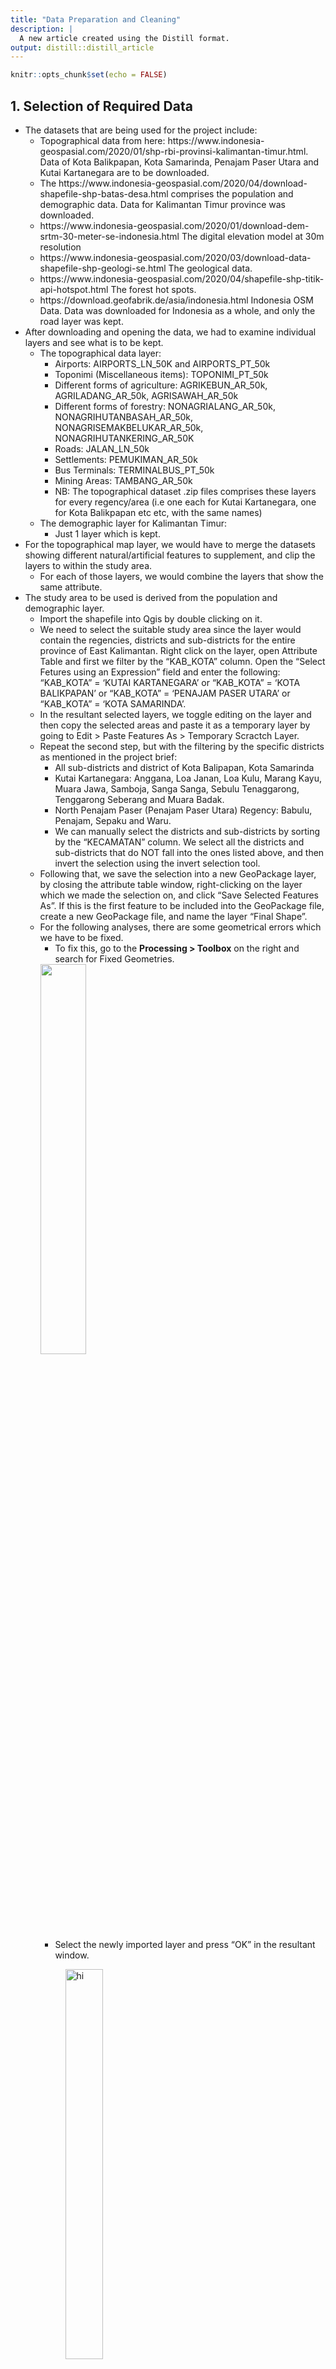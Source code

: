 ```yaml
---
title: "Data Preparation and Cleaning"
description: |
  A new article created using the Distill format.
output: distill::distill_article
---
```


```r
knitr::opts_chunk$set(echo = FALSE)
```

## 1. Selection of Required Data

* The datasets that are being used for the project include:
  + Topographical data from here: https://www.indonesia-geospasial.com/2020/01/shp-rbi-provinsi-kalimantan-timur.html. Data of Kota Balikpapan, Kota Samarinda, Penajam Paser Utara and Kutai Kartanegara are to be downloaded.
  + The https://www.indonesia-geospasial.com/2020/04/download-shapefile-shp-batas-desa.html comprises the population and demographic data. Data for Kalimantan Timur province was downloaded.
  + https://www.indonesia-geospasial.com/2020/01/download-dem-srtm-30-meter-se-indonesia.html The digital elevation model at 30m     resolution
  + https://www.indonesia-geospasial.com/2020/03/download-data-shapefile-shp-geologi-se.html The geological data.
  + https://www.indonesia-geospasial.com/2020/04/shapefile-shp-titik-api-hotspot.html The forest hot spots.
  + https://download.geofabrik.de/asia/indonesia.html Indonesia OSM Data. Data was downloaded for Indonesia as a whole, and only the road layer was kept.

* After downloading and opening the data, we had to examine individual layers and see what is to be kept.
  + The topographical data layer:
    + Airports: AIRPORTS_LN_50K and AIRPORTS_PT_50k
    + Toponimi (Miscellaneous items): TOPONIMI_PT_50k
    + Different forms of agriculture: AGRIKEBUN_AR_50k, AGRILADANG_AR_50k, AGRISAWAH_AR_50k
    + Different forms of forestry: NONAGRIALANG_AR_50k, NONAGRIHUTANBASAH_AR_50k, NONAGRISEMAKBELUKAR_AR_50k, NONAGRIHUTANKERING_AR_50K
    + Roads: JALAN_LN_50k
    + Settlements: PEMUKIMAN_AR_50k
    + Bus Terminals: TERMINALBUS_PT_50k 
    + Mining Areas: TAMBANG_AR_50k
    + NB: The topographical dataset .zip files comprises these layers for every regency/area (i.e one each for Kutai Kartanegara, one         for Kota Balikpapan etc etc, with the same names) 
  + The demographic layer for Kalimantan Timur:
    + Just 1 layer which is kept.
  
  
* For the topographical map layer, we would have to merge the datasets showing different natural/artificial features to supplement, and clip the layers to within the study area.
  + For each of those layers, we would combine the layers that show the same attribute.
  
* The study area to be used is derived from the population and demographic layer. 
  + Import the shapefile into Qgis by double clicking on it. 
  + We need to select the suitable study area since the layer would contain the regencies, districts and sub-districts for the entire province of East Kalimantan. Right click on the layer, open Attribute Table and first we filter by the "KAB_KOTA" column. Open the "Select Fetures using an Expression" field and enter the following: "KAB_KOTA" = 'KUTAI KARTANEGARA' or "KAB_KOTA" = 'KOTA BALIKPAPAN' or "KAB_KOTA" = 'PENAJAM PASER UTARA' or "KAB_KOTA" = 'KOTA SAMARINDA'. 
  + In the resultant selected layers, we toggle editing on the layer and then copy the selected areas and paste it as a temporary layer by going to Edit > Paste Features As > Temporary Scractch Layer.
  + Repeat the second step, but with the filtering by the specific districts as mentioned in the project brief: 
    + All sub-districts and district of Kota Balipapan, Kota Samarinda
    + Kutai Kartanegara: Anggana, Loa Janan, Loa Kulu, Marang Kayu, Muara Jawa, Samboja, Sanga Sanga, Sebulu Tenaggarong, Tenggarong Seberang and Muara Badak.
    + North Penajam Paser (Penajam Paser Utara) Regency: Babulu, Penajam, Sepaku and Waru.
    + We can manually select the districts and sub-districts by sorting by the "KECAMATAN" column. We select all the districts and sub-districts that do NOT fall into the ones listed above, and then invert the selection using the invert selection tool.
  + Following that, we save the selection into a new GeoPackage layer, by closing the attribute table window, right-clicking on the layer which we made the selection on, and click "Save Selected Features As". If this is the first feature to be included into the GeoPackage file, create a new GeoPackage file, and name the layer "Final Shape".
  + For the following analyses, there are some geometrical errors which we have to be fixed.
    + To fix this, go to the **Processing > Toolbox** on the right and search for Fixed Geometries.
  
    ![](images/1DataPrep1.png){width=40%}
    + Select the newly imported layer and press "OK" in the resultant window.
    
    ![hi](images/1DataPrep2.png){width=40%}
  
    + Save the resultant layer in a GeoPackage format. Click on the newly created temporary layer, go to Export > Save Features As. In the resultant window, select the format **GeoPackage** and then create a new GeoPAckage file. Name the layer "FinalShape_Fixed geometries", leave all other features as intended, before saving.

## Clipping Layers into Study Area

The processing of each layer will differ according to their data type. We have sorted the layers that have been used into the following categories:

**Points**

+ TOPONIMI_PT_50k
+ TERMINALBUS_PT_50k 
+ Forest Fire

**Area**

+ Mining Areas
+ Non-Agricultural Forest Areas
+ Agricultural Areas
+ Settlements

**Mixed**

+ Airport (Both point and area)

**Lines**

+ Roads (gis_osm_roads)


### Processing Polyline (Road Layer)

* Import the layer (gis_osm_roads_a_free.shp).

* There is a need to join incomplete roads. Examine each road segment closely and find out which road segments can be joined, for example roads which go above the bridge. 

  + This will result in the intersection points being overstated when conducting site survey analysis. While it may not be possible to fix every road, most roads where this issue presents itself, are located along the coast or over bridges.
  
* We need to clip the road to the study area. Go to Vector > Geoprocessing Tools > Clip, make sure the newly imported road layer is input as the Input Layer, and the layer to be used as a clip is the FinalShape_Fixed geometries layer (Overlay Layer)that had been prepared.

![hi](images/1DataPrep4.png)

* Save the temporary layer as a GeoPackage layer with the correct CRS as **EPSG:23845 (DGN / Indonesia TM-3 zone 54.1)** and make sure under the "Geometry" tab, the data type is changed to "Line" and the "Include Z values" is not checked.

* Following that, toggle editing on the layer by clicking on the pencil icon. Make sure the selection method is "Select Features" and not other selection methods.

* Select the 2 road segments that are supposed to be joined together.

![hi](images/Picture12.png)

* Click on "Merge Selected Features" in order to merge the 2 line segments together to form a single feature, which we can then extend in order to touch the 2 edges of the line.

![hi](images/Picture13.png)

* Post-merge we have to re-select the merged segment which has become a single feature by clicking on the line segment. Following that we click on the "Reshape Feature".

![hi](images/Picture17.png)

* We click on the edge of one line and then drag it to the start of the other line, this will join the 2 line segments together to form a complete road.

![hi](images/Picture16.png) 

* Repeat this for all segments that have been found to have missing road segments.


#### Preparing Intersection Point Map
* For the site survey analysis, a plot of road intersection density will be used to measure the road density in a particular area.

  + First, we need to merge adjacent road segments together in order to prevent the number of intersections from being overstated. We first go to Vector >Geoprocessing > Dissolve, and in the window that opens, select the OSM road layer as the input layer.
  
  ![hi](images/1DataPrep5.png)
  
  + In the reuslting temporary layer, open the dissolved layer's atribute table, there should only be one row of data.
  
  + Following that, we go to the Processing Toolbox on the bottom righthand corner, and search for "Multipart to Singlepart"
  
  ![hi](images/1DataPrep6.png)
  
  + In the resulting window, just select the newly dissolved layer and click "Run".
  
  ![hi](images/1DataPrep7.png)
  

  + The final layer that is created, would be soon utilised to create an intersection.
  
  + We click on that layer, go to the PRocessing Toolbox on the right hand side and search for "Line Intersections". Open the tool and select both the input and intersect layer as the recently created layer from the previous step. 
  
   ![hi](images/1DataPrep10.png)
   
   ![hi](images/1DataPrep11.png)
  
  + We need to first remove any duplicate intersections to clean the layer data a bit further. We will go to the Processing Toolbox at the bottom right hand corner of the page, and then search for "Delete Duplicate Geometries". When the window opens, we use the layer that we had just created in the previous step as the Input layer, and then run.
  
  ![hi](images/1DataPrep12.png)
  
  + Remove all the previous temporary layers created by right clicking on them and selecting "Delete Selected Layer".
  
  + Save the newly created intersection layer by right clicking on the point layer and selecting Save Features As, and in the resultant box that comes up, ensure that the GeoPackage file that the base map layer was selected, is selected under the file name and the layer name is set to "Intersections", and the map CRS is set to EPSG:23845.

### Processing Area (Polygon) Data

* The area data needs to be merged into a single layer for analysis.
  + We first open up the characteristic of concern, for example, agricultural shrub layer. 
  
![hi](images/AreaPrep-1.png)

  + Following that, we need to clip the layers so that they only overlap our area of study. Go to Vector > Geoprocessing Tools > Clip, make sure the newly imported road layer is input as the Input Layer, and the layer to be used as a clip is the FinalShape_Fixed geometries layer (Overlay Layer)that had been prepared.
    + *NB: If the geometries are invalid it is required to use the "Fix Geometries" tool from the Processing > Toolbox (CTRL+ALT+T) befire moving forward with the analysis.

![Image was used to process road section data but the methodology is the same](images/1DataPrep4.png) 

* The completed, clipper layers should look like this: 


![hi](images/AreaPrep-2.png)

* The different areas then need to be combined together. Go to the Processing toolbox on the bottom right hand corner of the page and select "Merge vector layers". 

* In the resulting window, select the desired layers to be merged, for example:
  
![hi](images/AreaPrep-3.png)
* We keep the CRS as it is; we will change the CRS when we export as a GeoPackage.
  
* After merging, the layers should appear as this:
  
![hi](images/AreaPrep-4.png)

* The layers can now be saved as a GeoPackage. Click on the newly merged layer, go to Export > SavE Features As > and name the layer a good name (for example, MergedShrubs). Make sure GeoPAckage is selected as the format, and the chosen GeoPackage is the one in which the base layers are saved in.
  
* Change the "Geometry Type" to 'Polygon" and uncheck the "Include Z-dimension". 

![hi](images/AreaPrep-5.png)

* Repeat this step for all other applicable layers that are in the "Polygon" format.

### Processing Point Data

* The point data needs to be merged into a single layer for analysis.
  
* We first open up the characteristic of concern, for example, toponimi layer (TOPONIMI_PT_50k).
  
* In some layers, we are only interested in certain attributes. For example, for the Toponimi Layer, we are interested in the "Kantor Banks". Therefore, some filters need to be applied.
    
  + We right click on the layer > Open Attribute Table. 
    
  + We toggle the editing by clicking the pencil icon near the top of the window. 
    
  + Following that, we sort the table by "Remark" by clicking on it, and then selecting all the rows with attribute Remark = "Kantor Bank". 
  
    ![hi](images/Picture11.png){fig.width = 50px}
    
* We then close the attribute table, and toggle editing on the Toponimi layer (or any other point layer of concern). Following that, we copy the selection, and paste it in a new scratch layer by going to Edit > Paste > Temporary Scratch Layer. It would be good practice to rename the temporary scratch layer for later (for e.g, KK Kantor Bank, PPU Kantor Bank etc)
    
* We repeat all steps up till this one, for the same data of interest, for other regencies / cities.
    
* Repeat the steps above for the line data, in order to merge the layers:

* First, we select the layers that describe our attribute in question. Go to the Processing Toolbox and search for "Merge Vector Layers", and select the layers which we have just added. For example, if we were working on the toponimi layer we would add in the temporary layers created previously e.g KK Kantor Bank, PPU Kantor Bank, KS Kantor Bank. We leave the CRS as is, and then run the algorithm.
  
![hi](images/AreaPrep-6.png)  

* Before saving the layer we need to take care of duplicate points since they might be represented multiple times. Go to the Processing Toolbox and search for "Delete Duplicate Geometries" When the window opens, we use the layer that we had just created in the previous step as the Input layer, and then run.
  
![hi](images/AreaPrep-7.png)

* After running, the duplicate geometries (For example, one bank at the same location might be represented by multiple points in different layers) should be removed. We can then save this layer in our GeoPackage file. Right click on the processed layer, select "Save Features As", and make sure GeoPackage is selected in the window that comes up. Navigate to the GeoPackage that contains the base layer, and name our layer "AllBanks_Vector", or for whatever attribute of interest that is being explored. Make sure the CRS is set to EPSG:23845 and the "Point" datatype is set in Geometry, as well as the "Include Z dimension" is unchecked, then save the newly formed layer.

![hi](images/AreaPrep-8.png)



### Processing Point and Polygonal Data

This section should only be applicable to the airport layer, because the point data for airports comprise an additional airport that is not presented in the area data. It is important, because this missing airport is the new international airport for Samarinda and can absolutely not be eliminated from the study.

* The general approach is to create a new polygon where the data is needed.

* Import the airport polygon and point layers. And view them. We see that there's a point that doesn't have a corresponding polygon, and a polygon inside Samarinda that is the decomissioned airport which has to be deleted.

![hi](images/Airport4.png)

* For the point layer that we need to add a polygon to, we first toggle the editing by clicking on the pencil icon on the top bar.

![hi](images/Airport3.png)

* Following that we click on the "Add Polygon" next to it and draw it around the OSM layer boundary of the airport. To complete the shape we right click; to add a corner of the polygon we left click.

![hi](images/Airport5.png)

* Once the shape is created an additional window will come out to enter the attributes. To know the attributes to add, we have to open the point layer attributes, so we toggle the Information tool and click on the point layer. A window will pop up with the attributes. We transfer the data in the NAMOBJ and REMARK column to the attributes of our newly created polygon. Then we click "OK".

![hi](images/Airport5.png)

![hi](images/Airport7.png)

* To remove the decommissioned airport, we click on the Select tool, move down to its location, select the airport and press the Delete key on the keyboard. 

![hi](images/Airport8.png)

* After these 2 modifications are complete we then toggle editing off by clicking on the pncil button again then accepting the changes that are made.

* Following that, we follow the rest of the procedures in the Area Dataset processing in order to merge the vector layers together and then export them.


![hi](images/Picture7.png)

* Then, click on Run, and a temporary  buffer layer should be generated.


6b. To do this, we first have to save the polygon layer and point layer with the correct projected coordinate system. SO for each layer we right click > Save selected Features as, and save as a byGeoPackage layer. Be sure to change the CRS to **EPSG:23845 (DGN / Indonesia TM-3 zone 54.1)** and always save as layers to the same GeoPackage file. We also would need to change the datatype to Polygon and Point from PolygonZ and PointZ respectively, by opening the "Geometry" drop-down and make sure the data type is set either to Polygon and Point and the "Include Z Dimension" is not checked.

6c. Now, click on the newly saved GeoPackage layer containing the point data. Go to Vector > Geoprocessing Tool > Buffer. In the resultant window, make a buffer of 100m x 100m by changing the distance to 100m and the units to meters, and make


6d. The resulting temporary layer would be in a Polygon format. Now, we will get all data to be in polygons and we can save the data in step 5 to merge and continue on with step 6 to save.

7. Save the merged vector dataset in a GeoPackage layer, with CRS as **EPSG:23845 (DGN / Indonesia TM-3 zone 54.1)** and ensure that the Geometry data type is set to "Polygon" and the Include Z dimension is not checked.




    

